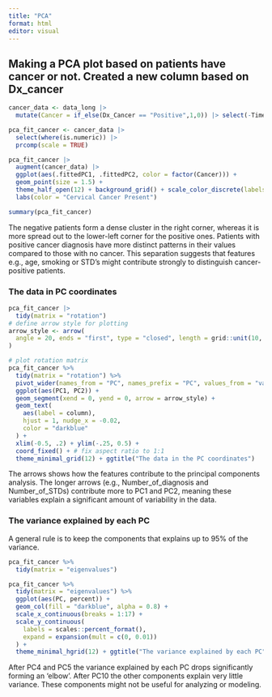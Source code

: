 ```yaml
---
title: "PCA"
format: html
editor: visual
---
```



## Making a PCA plot based on patients have cancer or not. Created a new column based on Dx_cancer
```r
cancer_data <- data_long |> 
  mutate(Cancer = if_else(Dx_Cancer == "Positive",1,0)) |> select(-Time_since_first_diagnosis, -Time_since_last_diagnosis, Dx_CIN) |> drop_na()

pca_fit_cancer <- cancer_data |> 
  select(where(is.numeric)) |>  
  prcomp(scale = TRUE)

pca_fit_cancer |> 
  augment(cancer_data) |> 
  ggplot(aes(.fittedPC1, .fittedPC2, color = factor(Cancer))) + 
  geom_point(size = 1.5) +
  theme_half_open(12) + background_grid() + scale_color_discrete(labels = c("0" = "Negative", "1" = "Positive")) + theme(legend.position = "none") +
  labs(color = "Cervical Cancer Present")

summary(pca_fit_cancer)

```
The negative patients form a dense cluster in the right corner, whereas it is more spread out to the lower-left corner for the positive ones. Patients with positive cancer diagnosis have more distinct patterns in their values compared to those with no cancer. This separation suggests that features e.g., age, smoking or STD's might contribute strongly to distinguish cancer-positive patients. 

### The data in PC coordinates
```r
pca_fit_cancer |> 
  tidy(matrix = "rotation")
# define arrow style for plotting
arrow_style <- arrow(
  angle = 20, ends = "first", type = "closed", length = grid::unit(10, "pt")
)

# plot rotation matrix
pca_fit_cancer %>%
  tidy(matrix = "rotation") %>%
  pivot_wider(names_from = "PC", names_prefix = "PC", values_from = "value") %>%
  ggplot(aes(PC1, PC2)) +
  geom_segment(xend = 0, yend = 0, arrow = arrow_style) +
  geom_text(
    aes(label = column),
    hjust = 1, nudge_x = -0.02, 
    color = "darkblue"
  ) +
  xlim(-0.5, .2) + ylim(-.25, 0.5) +
  coord_fixed() + # fix aspect ratio to 1:1
  theme_minimal_grid(12) + ggtitle("The data in the PC coordinates")

```
The arrows shows how the features contribute to the principal components analysis. The longer arrows (e.g., Number_of_diagnosis and Number_of_STDs) contribute more to PC1 and PC2, meaning these variables explain a significant amount of variability in the data.

### The variance explained by each PC

A general rule is to keep the components that explains up to 95% of the variance.
```r
pca_fit_cancer %>%
  tidy(matrix = "eigenvalues")

pca_fit_cancer %>%
  tidy(matrix = "eigenvalues") %>%
  ggplot(aes(PC, percent)) +
  geom_col(fill = "darkblue", alpha = 0.8) +
  scale_x_continuous(breaks = 1:17) +
  scale_y_continuous(
    labels = scales::percent_format(),
    expand = expansion(mult = c(0, 0.01))
  ) +
  theme_minimal_hgrid(12) + ggtitle("The variance explained by each PC")
```
After PC4 and PC5 the variance explained by each PC drops significantly forming an 'elbow'. After PC10 the other components explain very little variance. These components might not be useful for analyzing or modeling.